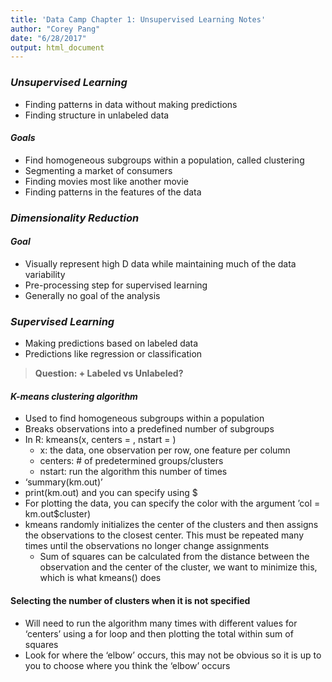 ```yaml
---
title: 'Data Camp Chapter 1: Unsupervised Learning Notes'
author: "Corey Pang"
date: "6/28/2017"
output: html_document
---
```


### _Unsupervised Learning_
+ Finding patterns in data without making predictions
+ Finding structure in unlabeled data

#### _Goals_
+ Find homogeneous subgroups within a population, called clustering
+ Segmenting a market of consumers
+ Finding movies most like another movie
+ Finding patterns in the features of the data
  
### _Dimensionality Reduction_

#### _Goal_
+ Visually represent high D data while maintaining much of the data variability
+ Pre-processing step for supervised learning
+ Generally no goal of the analysis

### _Supervised Learning_
+ Making predictions based on labeled data
+ Predictions like regression or classification

> __Question: + Labeled vs Unlabeled?__

#### _K-means clustering algorithm_
* Used to find homogeneous subgroups within a population
* Breaks observations into a predefined number of subgroups 
* In R: kmeans(x, centers =  , nstart = )
    + x: the data, one observation per row, one feature per column
    + centers: # of predetermined groups/clusters
    + nstart: run the algorithm this number of times 
* ‘summary(km.out)’
* print(km.out) and you can specify using $
* For plotting the data, you can specify the color with the argument ‘col = km.out$cluster)
* kmeans randomly initializes the center of the clusters and then assigns the observations to the closest center. This must be repeated many times until the observations no longer change assignments 
    + Sum of squares can be calculated from the distance between the observation and the center of the cluster, we want to minimize this, which is what kmeans() does 

#### __Selecting the number of clusters when it is not specified__
* Will need to run the algorithm many times with different values for ‘centers’ using a for loop and then plotting the total within sum of squares 
* Look for where the ‘elbow’ occurs, this may not be obvious so it is up to you to choose where you think the ‘elbow’ occurs






